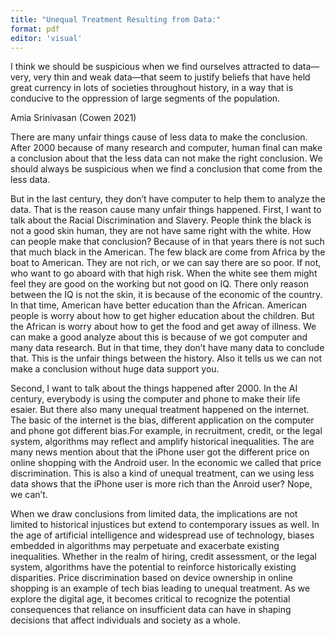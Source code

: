 ```yaml
---
title: "Unequal Treatment Resulting from Data:"
format: pdf
editor: 'visual'
---
```


I think we should be suspicious when we find ourselves attracted to data---very, very thin and weak data---that seem to justify beliefs that have held great currency in lots of societies throughout history, in a way that is conducive to the oppression of large segments of the population.

Amia Srinivasan (Cowen 2021)

There are many unfair things cause of less data to make the conclusion. After 2000 because of many research and computer, human final can make a conclusion about that the less data can not make the right conclusion. We should always be suspicious when we find a conclusion that come from the less data.

But in the last century, they don't have computer to help them to analyze the data. That is the reason cause many unfair things happened. First, I want to talk about the Racial Discrimination and Slavery. People think the black is not a good skin human, they are not have same right with the white. How can people make that conclusion? Because of in that years there is not such that much black in the American. The few black are come from Africa by the boat to American. They are not rich, or we can say there are so poor. If not, who want to go aboard with that high risk. When the white see them might feel they are good on the working but not good on IQ. There only reason between the IQ is not the skin, it is because of the economic of the country. In that time, American have better education than the African. American people is worry about how to get higher education about the children. But the African is worry about how to get the food and get away of illness. We can make a good analyze about this is because of we got computer and many data research. But in that time, they don't have many data to conclude that. This is the unfair things between the history. Also it tells us we can not make a conclusion without huge data support you.

Second, I want to talk about the things happened after 2000. In the AI century, everybody is using the computer and phone to make their life esaier. But there also many unequal treatment happened on the internet. The basic of the internet is the bias, different application on the computer and phone got different bias.For example, in recruitment, credit, or the legal system, algorithms may reflect and amplify historical inequalities. The are many news mention about that the iPhone user got the different price on online shopping with the Android user. In the economic we called that price discrimination. This is also a kind of unequal treatment, can we using less data shows that the iPhone user is more rich than the Anroid user? Nope, we can't.

When we draw conclusions from limited data, the implications are not limited to historical injustices but extend to contemporary issues as well. In the age of artificial intelligence and widespread use of technology, biases embedded in algorithms may perpetuate and exacerbate existing inequalities. Whether in the realm of hiring, credit assessment, or the legal system, algorithms have the potential to reinforce historically existing disparities. Price discrimination based on device ownership in online shopping is an example of tech bias leading to unequal treatment. As we explore the digital age, it becomes critical to recognize the potential consequences that reliance on insufficient data can have in shaping decisions that affect individuals and society as a whole.


